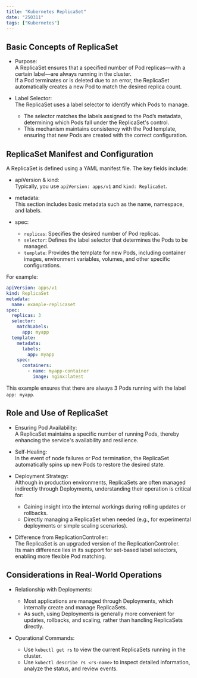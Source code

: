```yaml
---
title: "Kubernetes ReplicaSet"
date: "250311"
tags: ["Kubernetes"]
---
```


## Basic Concepts of ReplicaSet

- Purpose:  
  A ReplicaSet ensures that a specified number of Pod replicas—with a certain label—are always running in the cluster.  
  If a Pod terminates or is deleted due to an error, the ReplicaSet automatically creates a new Pod to match the desired replica count.

- Label Selector:  
  The ReplicaSet uses a label selector to identify which Pods to manage.
  - The selector matches the labels assigned to the Pod’s metadata, determining which Pods fall under the ReplicaSet's control.
  - This mechanism maintains consistency with the Pod template, ensuring that new Pods are created with the correct configuration.

## ReplicaSet Manifest and Configuration

A ReplicaSet is defined using a YAML manifest file. The key fields include:

- apiVersion & kind:  
  Typically, you use `apiVersion: apps/v1` and `kind: ReplicaSet`.
- metadata:  
  This section includes basic metadata such as the name, namespace, and labels.

- spec:
  - `replicas`: Specifies the desired number of Pod replicas.
  - `selector`: Defines the label selector that determines the Pods to be managed.
  - `template`: Provides the template for new Pods, including container images, environment variables, volumes, and other specific configurations.

For example:

```yaml
apiVersion: apps/v1
kind: ReplicaSet
metadata:
  name: example-replicaset
spec:
  replicas: 3
  selector:
    matchLabels:
      app: myapp
  template:
    metadata:
      labels:
        app: myapp
    spec:
      containers:
        - name: myapp-container
          image: nginx:latest
```

This example ensures that there are always 3 Pods running with the label `app: myapp`.

## Role and Use of ReplicaSet

- Ensuring Pod Availability:  
  A ReplicaSet maintains a specific number of running Pods, thereby enhancing the service's availability and resilience.

- Self-Healing:  
  In the event of node failures or Pod termination, the ReplicaSet automatically spins up new Pods to restore the desired state.

- Deployment Strategy:  
  Although in production environments, ReplicaSets are often managed indirectly through Deployments, understanding their operation is critical for:

  - Gaining insight into the internal workings during rolling updates or rollbacks.
  - Directly managing a ReplicaSet when needed (e.g., for experimental deployments or simple scaling scenarios).

- Difference from ReplicationController:  
  The ReplicaSet is an upgraded version of the ReplicationController.  
  Its main difference lies in its support for set-based label selectors, enabling more flexible Pod matching.

## Considerations in Real-World Operations

- Relationship with Deployments:

  - Most applications are managed through Deployments, which internally create and manage ReplicaSets.
  - As such, using Deployments is generally more convenient for updates, rollbacks, and scaling, rather than handling ReplicaSets directly.

- Operational Commands:
  - Use `kubectl get rs` to view the current ReplicaSets running in the cluster.
  - Use `kubectl describe rs <rs-name>` to inspect detailed information, analyze the status, and review events.
